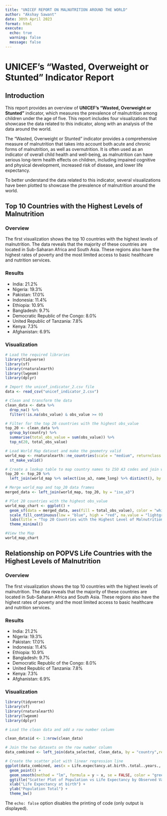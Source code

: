 ---
title: "UNICEF REPORT ON MALNUTRITION AROUND THE WORLD"
author: "Akshay Sawant"
date: 30th April 2023
format: html
execute: 
  echo: true
  warning: false
  message: false
---

# **UNICEF's "Wasted, Overweight or Stunted" Indicator Report**

## **Introduction**

This report provides an overview of **UNICEF's "Wasted, Overweight or Stunted"** indicator, which measures the prevalence of malnutrition among children under the age of five. This report includes four visualizations that showcase the data related to this indicator, along with an analysis of the data around the world.

The "Wasted, Overweight or Stunted" indicator provides a comprehensive measure of malnutrition that takes into account both acute and chronic forms of malnutrition, as well as overnutrition. It is often used as an indicator of overall child health and well-being, as malnutrition can have serious long-term health effects on children, including impaired cognitive and physical development, increased risk of disease, and lower life expectancy.

To better understand the data related to this indicator, several visualizations have been plotted to showcase the prevalence of malnutrition around the world.

## **Top 10 Countries with the Highest Levels of Malnutrition**

### **Overview**

The first visualization shows the top 10 countries with the highest levels of malnutrition. The data reveals that the majority of these countries are located in Sub-Saharan Africa and South Asia. These regions also have the highest rates of poverty and the most limited access to basic healthcare and nutrition services.

### **Results**

- India: 21.2%
- Nigeria: 19.3%
- Pakistan: 17.0%
- Indonesia: 11.4%
- Ethiopia: 10.9%
- Bangladesh: 9.7%
- Democratic Republic of the Congo: 8.0%
- United Republic of Tanzania: 7.8%
- Kenya: 7.3%
- Afghanistan: 6.9%

### **Visualization**

```{r}
# Load the required libraries
library(tidyverse)
library(sf)
library(rnaturalearth)
library(lwgeom)
library(dplyr)

# Import the unicef_indicator_2.csv file
data <- read_csv("unicef_indicator_2.csv")

# Clean and transform the data
clean_data <- data %>%
  drop_na() %>%
  filter(!is.na(obs_value) & obs_value >= 0)

# Filter for the top 20 countries with the highest obs_value
top_20 <- clean_data %>%
  group_by(country) %>%
  summarise(total_obs_value = sum(obs_value)) %>%
  top_n(20, total_obs_value)

# Load World Map dataset and make the geometry valid
world_map <- rnaturalearth::ne_countries(scale = "medium", returnclass = "sf") %>%
  st_make_valid()

# Create a lookup table to map country names to ISO A3 codes and join with top_20
top_20 <- top_20 %>%
  left_join(world_map %>% select(iso_a3, name_long) %>% distinct(), by = c("country" = "name_long"))

# Merge world_map and top_20 data frames
merged_data <- left_join(world_map, top_20, by = "iso_a3")

# Plot 20 countries with the highest obs_value
world_map_chart <- ggplot() +
  geom_sf(data = merged_data, aes(fill = total_obs_value), color = "white") +
  scale_fill_continuous(low = "blue", high = "red", na.value = "lightgreen", name = "Obs Value") +
  labs(title = "Top 20 Countries with the Highest Level of Malnutrition (Wasted, Overweight or Stunted)") +
  theme_minimal()

#View the Map 
world_map_chart

```

## **Relationship on POPVS Life Countries with the Highest Levels of Malnutrition**

### **Overview**

The first visualization shows the top 10 countries with the highest levels of malnutrition. The data reveals that the majority of these countries are located in Sub-Saharan Africa and South Asia. These regions also have the highest rates of poverty and the most limited access to basic healthcare and nutrition services.

### **Results**

- India: 21.2%
- Nigeria: 19.3%
- Pakistan: 17.0%
- Indonesia: 11.4%
- Ethiopia: 10.9%
- Bangladesh: 9.7%
- Democratic Republic of the Congo: 8.0%
- United Republic of Tanzania: 7.8%
- Kenya: 7.3%
- Afghanistan: 6.9%

### **Visualization**
```{r}
library(tidyverse)
library(sf)
library(rnaturalearth)
library(lwgeom)
library(dplyr)

# Load the clean data and add a row number column

clean_data$id <- 1:nrow(clean_data)

# Join the two datasets on the row number column
data_combined <- left_join(data_selected, clean_data, by = "country",relationship = "many-to-many")

# Create the scatter plot with linear regression line
ggplot(data_combined, aes(x = Life.expectancy.at.birth..total..years., y = Population..total, color = obs_value )) +
  geom_point() +
  geom_smooth(method = "lm", formula = y ~ x, se = FALSE, color = "green") +
  ggtitle("Scatter Plot of Population vs Life Expectancy by Observed Value for Country") +
  xlab("Life Expectancy at birth") +
  ylab("Population Total") +
  theme_bw()

```

The `echo: false` option disables the printing of code (only output is displayed).
